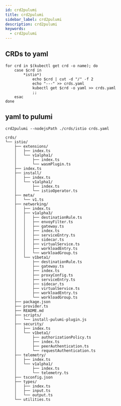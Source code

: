 ```yaml
---
id: crd2pulumi
title: crd2pulumi
sidebar_label: crd2pulumi
description: crd2pulumi
keywords:
  - crd2pulumi
---
```


## CRDs to yaml

```shell
for crd in $(kubectl get crd -o name); do
    case $crd in
        *istio*)
            echo $crd | cut -d "/" -f 2
            echo "---" >> crds.yaml
            kubectl get $crd -o yaml >> crds.yaml
            ;;
    esac
done
```

## yaml to pulumi

```shell
crd2pulumi --nodejsPath ./crds/istio crds.yaml
```

```shell
crds/
└── istio/
    ├── extensions/
    │   ├── index.ts
    │   └── v1alpha1/
    │       ├── index.ts
    │       └── wasmPlugin.ts
    ├── index.ts
    ├── install/
    │   ├── index.ts
    │   └── v1alpha1/
    │       ├── index.ts
    │       └── istioOperator.ts
    ├── meta/
    │   └── v1.ts
    ├── networking/
    │   ├── index.ts
    │   ├── v1alpha3/
    │   │   ├── destinationRule.ts
    │   │   ├── envoyFilter.ts
    │   │   ├── gateway.ts
    │   │   ├── index.ts
    │   │   ├── serviceEntry.ts
    │   │   ├── sidecar.ts
    │   │   ├── virtualService.ts
    │   │   ├── workloadEntry.ts
    │   │   └── workloadGroup.ts
    │   └── v1beta1/
    │       ├── destinationRule.ts
    │       ├── gateway.ts
    │       ├── index.ts
    │       ├── proxyConfig.ts
    │       ├── serviceEntry.ts
    │       ├── sidecar.ts
    │       ├── virtualService.ts
    │       ├── workloadEntry.ts
    │       └── workloadGroup.ts
    ├── package.json
    ├── provider.ts
    ├── README.md
    ├── scripts/
    │   └── install-pulumi-plugin.js
    ├── security/
    │   ├── index.ts
    │   └── v1beta1/
    │       ├── authorizationPolicy.ts
    │       ├── index.ts
    │       ├── peerAuthentication.ts
    │       └── requestAuthentication.ts
    ├── telemetry/
    │   ├── index.ts
    │   └── v1alpha1/
    │       ├── index.ts
    │       └── telemetry.ts
    ├── tsconfig.json
    ├── types/
    │   ├── index.ts
    │   ├── input.ts
    │   └── output.ts
    └── utilities.ts
```
